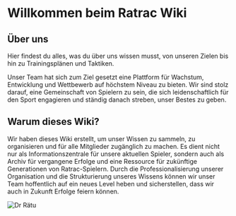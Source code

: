 # Willkommen beim Ratrac Wiki

## Über uns

Hier findest du alles, was du über uns wissen musst, von unseren Zielen bis hin zu Trainingsplänen und Taktiken.

Unser Team hat sich zum Ziel gesetzt eine Plattform für Wachstum, Entwicklung und Wettbewerb auf höchstem Niveau zu bieten. Wir sind stolz darauf, eine Gemeinschaft von Spielern zu sein, die sich leidenschaftlich für den Sport engagieren und ständig danach streben, unser Bestes zu geben.

## Warum dieses Wiki?

Wir haben dieses Wiki erstellt, um unser Wissen zu sammeln, zu organisieren und für alle Mitglieder zugänglich zu machen. Es dient nicht nur als Informationszentrale für unsere aktuellen Spieler, sondern auch als Archiv für vergangene Erfolge und eine Ressource für zukünftige Generationen von Ratrac-Spielern. Durch die Professionalisierung unserer Organisation und die Strukturierung unseres Wissens können wir unser Team hoffentlich auf ein neues Level heben und sicherstellen, dass wir auch in Zukunft Erfolge feiern können.


![Dr Rätu](../public/images/raettu_logo_rot.svg)
